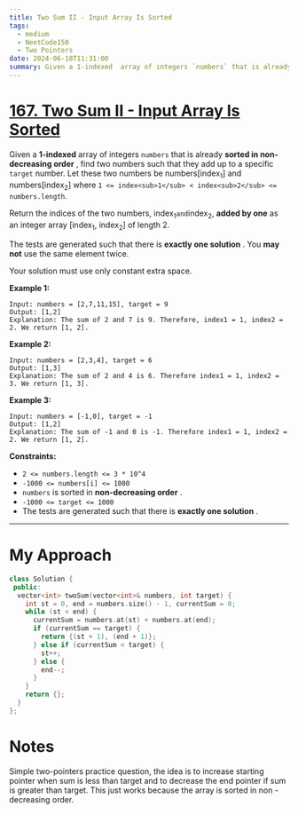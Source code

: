 ```yaml
---
title: Two Sum II - Input Array Is Sorted
tags:
  - medium
  - NeetCode150
  - Two Pointers
date: 2024-06-18T11:31:00
summary: Given a 1-indexed  array of integers `numbers` that is already sorted in non-decreasing order , find two numbers such that they add up to a specific `target` number.
---
```


# [167. Two Sum II - Input Array Is Sorted](https://leetcode.com/problems/two-sum-ii-input-array-is-sorted/description/)

Given a **1-indexed** array of integers `numbers` that is already **sorted in non-decreasing order** , find two numbers such that they add up to a specific `target` number. Let these two numbers be numbers[index<sub>1</sub>] and numbers[index<sub>2</sub>] where `1 <= index<sub>1</sub> < index<sub>2</sub> <= numbers.length`.

Return the indices of the two numbers, index<sub>1</sub>`and`index<sub>2</sub>, **added by one** as an integer array [index<sub>1</sub>, index<sub>2</sub>] of length 2.

The tests are generated such that there is **exactly one solution** . You **may not** use the same element twice.

Your solution must use only constant extra space.

**Example 1:**

```
Input: numbers = [2,7,11,15], target = 9
Output: [1,2]
Explanation: The sum of 2 and 7 is 9. Therefore, index1 = 1, index2 = 2. We return [1, 2].
```

**Example 2:**

```
Input: numbers = [2,3,4], target = 6
Output: [1,3]
Explanation: The sum of 2 and 4 is 6. Therefore index1 = 1, index2 = 3. We return [1, 3].
```

**Example 3:**

```
Input: numbers = [-1,0], target = -1
Output: [1,2]
Explanation: The sum of -1 and 0 is -1. Therefore index1 = 1, index2 = 2. We return [1, 2].
```

**Constraints:**

- `2 <= numbers.length <= 3 * 10^4`
- `-1000 <= numbers[i] <= 1000`
- `numbers` is sorted in **non-decreasing order** .
- `-1000 <= target <= 1000`
- The tests are generated such that there is **exactly one solution** .

---

# My Approach

```cpp
class Solution {
 public:
  vector<int> twoSum(vector<int>& numbers, int target) {
    int st = 0, end = numbers.size() - 1, currentSum = 0;
    while (st < end) {
      currentSum = numbers.at(st) + numbers.at(end);
      if (currentSum == target) {
        return {(st + 1), (end + 1)};
      } else if (currentSum < target) {
        st++;
      } else {
        end--;
      }
    }
    return {};
  }
};
```

# Notes

Simple two-pointers practice question, the idea is to increase starting pointer when sum is less than target and to decrease the end pointer if sum is greater than target. This just works because the array is sorted in non - decreasing order.

